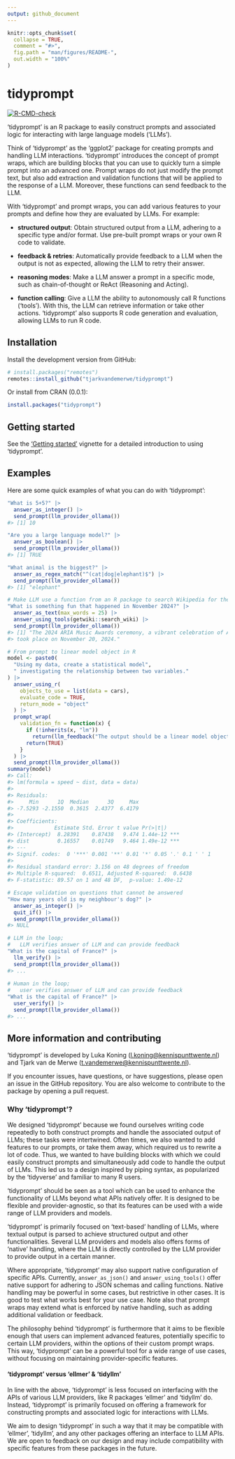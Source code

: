 ```yaml
---
output: github_document
---
```


<!-- README.md is generated from README.Rmd. Please edit that file -->

```r
knitr::opts_chunk$set(
  collapse = TRUE,
  comment = "#>",
  fig.path = "man/figures/README-",
  out.width = "100%"
)
```

# tidyprompt

<!-- badges: start -->
[![R-CMD-check](https://github.com/tjarkvandemerwe/tidyprompt/actions/workflows/R-CMD-check.yaml/badge.svg)](https://github.com/tjarkvandemerwe/tidyprompt/actions/workflows/R-CMD-check.yaml)
<!-- badges: end -->

'tidyprompt' is an R package to easily construct prompts and associated logic for interacting with 
large language models ('LLMs'). 

Think of ‘tidyprompt’ as the 'ggplot2' package for creating prompts and 
handling LLM interactions.
'tidyprompt' introduces the concept of prompt wraps, which are building
blocks that you can use to quickly turn a simple prompt into an advanced
one. Prompt wraps do not just modify the prompt text, but also add
extraction and validation functions that will be applied to the response
of a LLM. Moreover, these functions can send feedback to the LLM.

With 'tidyprompt' and prompt wraps, you can add various 
features to your prompts and define how they are evaluated by LLMs. For example:

- **structured output**: Obtain structured output from a LLM, adhering
  to a specific type and/or format. Use pre-built prompt wraps or your
  own R code to validate.
  
- **feedback & retries**: Automatically provide feedback to a LLM when
  the output is not as expected, allowing the LLM to retry their answer.
  
- **reasoning modes**: Make a LLM answer a prompt in a specific mode,
  such as chain-of-thought or ReAct (Reasoning and Acting).
  
- **function calling**: Give a LLM the ability to autonomously call R
  functions (‘tools’). With this, the LLM can retrieve information or
  take other actions. 'tidyprompt' also supports R code generation and
  evaluation, allowing LLMs to run R code.

## Installation

Install the development version from GitHub:
``` r
# install.packages("remotes")
remotes::install_github("tjarkvandemerwe/tidyprompt")
```

Or install from CRAN (0.0.1):
``` r
install.packages("tidyprompt")
```

## Getting started

See the ['Getting started'](https://tjarkvandemerwe.github.io/tidyprompt/articles/getting_started.html) vignette 
for a detailed introduction to using 'tidyprompt'.

## Examples

Here are some quick examples of what you can do with 'tidyprompt':

``` r
"What is 5+5?" |>
  answer_as_integer() |>
  send_prompt(llm_provider_ollama())
#> [1] 10
```


``` r
"Are you a large language model?" |>
  answer_as_boolean() |>
  send_prompt(llm_provider_ollama())
#> [1] TRUE
```


``` r
"What animal is the biggest?" |>
  answer_as_regex_match("^(cat|dog|elephant)$") |>
  send_prompt(llm_provider_ollama())
#> [1] "elephant"
```


``` r
# Make LLM use a function from an R package to search Wikipedia for the answer
"What is something fun that happened in November 2024?" |>
  answer_as_text(max_words = 25) |>
  answer_using_tools(getwiki::search_wiki) |>
  send_prompt(llm_provider_ollama())
#> [1] "The 2024 ARIA Music Awards ceremony, a vibrant celebration of Australian music,
#> took place on November 20, 2024."
```


``` r
# From prompt to linear model object in R
model <- paste0(
  "Using my data, create a statistical model",
  " investigating the relationship between two variables."
) |>
  answer_using_r(
    objects_to_use = list(data = cars),
    evaluate_code = TRUE,
    return_mode = "object"
  ) |>
  prompt_wrap(
    validation_fn = function(x) {
      if (!inherits(x, "lm"))
        return(llm_feedback("The output should be a linear model object."))
      return(TRUE)
    }
  ) |>
  send_prompt(llm_provider_ollama())
summary(model)
#> Call:
#> lm(formula = speed ~ dist, data = data)
#> 
#> Residuals:
#>     Min      1Q  Median      3Q     Max 
#> -7.5293 -2.1550  0.3615  2.4377  6.4179 
#> 
#> Coefficients:
#>             Estimate Std. Error t value Pr(>|t|)    
#> (Intercept)  8.28391    0.87438   9.474 1.44e-12 ***
#> dist         0.16557    0.01749   9.464 1.49e-12 ***
#> ---
#> Signif. codes:  0 '***' 0.001 '**' 0.01 '*' 0.05 '.' 0.1 ' ' 1
#> 
#> Residual standard error: 3.156 on 48 degrees of freedom
#> Multiple R-squared:  0.6511,	Adjusted R-squared:  0.6438 
#> F-statistic: 89.57 on 1 and 48 DF,  p-value: 1.49e-12
```



``` r
# Escape validation on questions that cannot be answered
"How many years old is my neighbour's dog?" |>
  answer_as_integer() |>
  quit_if() |>
  send_prompt(llm_provider_ollama())
#> NULL
``` 



``` r
# LLM in the loop; 
#   LLM verifies answer of LLM and can provide feedback
"What is the capital of France?" |>
  llm_verify() |>
  send_prompt(llm_provider_ollama())
#> ...
  
# Human in the loop; 
#   user verifies answer of LLM and can provide feedback
"What is the capital of France?" |>
  user_verify() |>
  send_prompt(llm_provider_ollama())
#> ...
```


## More information and contributing

‘tidyprompt’ is developed by Luka Koning
(<l.koning@kennispunttwente.nl>) and Tjark van de Merwe
(<t.vandemerwe@kennispunttwente.nl>).

If you encounter issues, have questions, or have suggestions, please open
an issue in the GitHub repository. You are also welcome to contribute to the
package by opening a pull request.


### Why ‘tidyprompt’?

We designed 'tidyprompt' because we found ourselves writing code
repeatedly to both construct prompts and handle the associated
output of LLMs; these tasks were intertwined. Often times, we also wanted
to add features to our prompts, or take them away, which required us to
rewrite a lot of code. Thus, we wanted to have building 
blocks with which we could easily construct prompts and simultaneously
add code to handle the output of LLMs. This led us to a design inspired
by piping syntax, as popularized by the 'tidyverse' and familiar to many
R users.

‘tidyprompt’ should be seen as a tool which can be used to enhance the
functionality of LLMs beyond what APIs natively offer. It is designed to
be flexible and provider-agnostic, so that its features can be used with
a wide range of LLM providers and models.

‘tidyprompt’ is primarily focused on ‘text-based’ handling of LLMs,
where textual output is parsed to achieve structured output and other
functionalities. Several LLM providers and models also offers forms of
‘native’ handling, where the LLM is directly controlled by the LLM
provider to provide output in a certain manner.

Where appropriate, ‘tidyprompt’ may also support native configuration of
specific APIs. Currently, `answer_as_json()` and `answer_using_tools()`
offer native support for adhering to JSON schemas and calling functions.
Native handling may be powerful in some cases, but restrictive in other
cases. It is good to test what works best for your use case. Note also
that prompt wraps may extend what is enforced by native handling, such
as adding additional validation or feedback.

The philosophy behind ‘tidyprompt’ is furthermore that it aims to be
flexible enough that users can implement advanced features, potentially
specific to certain LLM providers, within the options of their custom
prompt wraps. This way, ‘tidyprompt’ can be a powerful tool for a wide
range of use cases, without focusing on maintaining provider-specific
features.

#### ‘tidyprompt’ versus ‘ellmer’ & ‘tidyllm’

In line with the above, ‘tidyprompt’ is less focused on
interfacing with the APIs of various LLM providers, like R packages
‘ellmer’ and ‘tidyllm’ do. Instead, ‘tidyprompt’ is primarily focused on
offering a framework for constructing prompts and associated logic for
interactions with LLMs.

We aim to design ‘tidyprompt’ in such a way that it may be compatible
with ‘ellmer’, ‘tidyllm’, and any other packages offering an interface to
LLM APIs. We are open to feedback on our design and may include
compatibility with specific features from these packages in the future.
